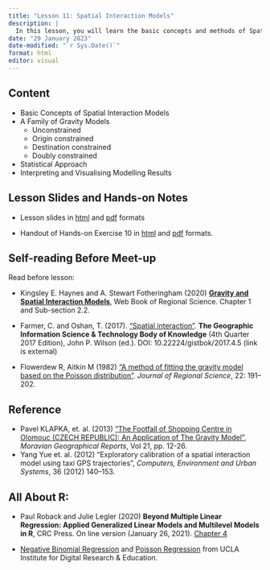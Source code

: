 ```yaml
---
title: "Lesson 11: Spatial Interaction Models"
description: |
  In this lesson, you will learn the basic concepts and methods of Spatial Interaction Models.
date: "29 January 2023"  
date-modified: "`r Sys.Date()`"
format: html
editor: visual
---
```


## Content

-   Basic Concepts of Spatial Interaction Models
-   A Family of Gravity Models
    -   Unconstrained
    -   Origin constrained
    -   Destination constrained
    -   Doubly constrained
-   Statistical Approach
-   Interpreting and Visualising Modelling Results

## Lesson Slides and Hands-on Notes

-   Lesson slides in [html](../lesson/Lesson11/Lesson11-SIM.html) and [pdf](../lesson/Lesson11/Lesson11-SIM.pdf) formats

-   Handout of Hands-on Exercise 10 in [html](../Hands-on_Ex/Hands-on_Ex10/Hands-on_Ex10-SIMs.html) and [pdf](../Hands-on_Ex/Hands-on_Ex10/Hands-on_Ex10-SIMs.pdf) formats.

## Self-reading Before Meet-up

Read before lesson:

-   Kingsley E. Haynes and A. Stewart Fotheringham (2020) [**Gravity and Spatial Interaction Models**](https://researchrepository.wvu.edu/rri-web-book/16/), Web Book of Regional Science. Chapter 1 and Sub-section 2.2.

-   Farmer, C. and Oshan, T. (2017). ["Spatial interaction"](https://gistbok.ucgis.org/bok-topics/spatial-interaction). **The Geographic Information Science & Technology Body of Knowledge** (4th Quarter 2017 Edition), John P. Wilson (ed.). DOI: 10.22224/gistbok/2017.4.5 (link is external)

-   Flowerdew R, Aitkin M (1982) ["A method of fitting the gravity model based on the Poisson distribution"](https://www.academia.edu/38321611/A_Method_of_Fitting_the_Gravity_Model_Based_on_the_Poisson_Distribution_). *Journal of Regional Science*, 22: 191--202.

## Reference

-   Pavel KLAPKA, et. al. (2013) ["The Footfall of Shopping Centre in Olomouc (CZECH REPUBLIC): An Application of The Gravity Model"](https://sciendo.com/de/article/10.2478/mgr-2013-0013), *Moravian Geographical Reports*, Vol 21, pp. 12-26.\
-   Yang Yue et. al. (2012) "Exploratory calibration of a spatial interaction model using taxi GPS trajectories", *Computers, Environment and Urban Systems*, 36 (2012) 140--153.

## All About R:

-   Paul Roback and Julie Legler (2020) **Beyond Multiple Linear Regression: Applied Generalized Linear Models and Multilevel Models in R**, CRC Press. On line version (January 26, 2021). [Chapter 4](https://bookdown.org/roback/bookdown-BeyondMLR/ch-poissonreg.html)

-   [Negative Binomial Regression](https://stats.idre.ucla.edu/r/dae/negative-binomial-regression/) and [Poisson Regression](https://stats.idre.ucla.edu/r/dae/poisson-regression/) from UCLA Institute for Digital Research & Education.
